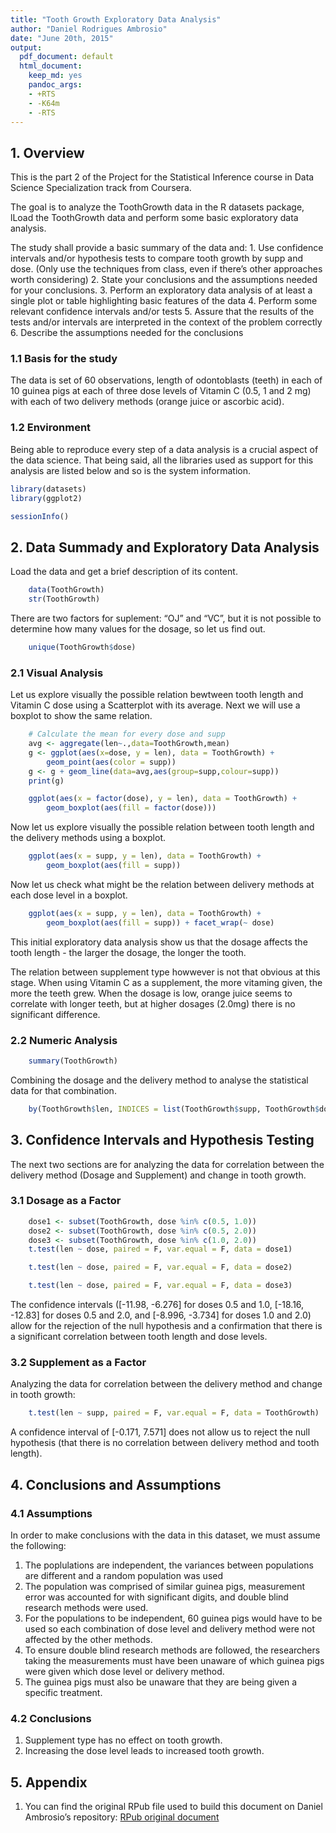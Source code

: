 ```yaml
---
title: "Tooth Growth Exploratory Data Analysis"
author: "Daniel Rodrigues Ambrosio"
date: "June 20th, 2015"
output:
  pdf_document: default
  html_document:
    keep_md: yes
    pandoc_args:
    - +RTS
    - -K64m
    - -RTS
---
```


## 1. Overview

This is the part 2 of the Project for the Statistical Inference course in Data Science Specialization track from Coursera. 

The goal is to analyze the ToothGrowth data in the R datasets package, lLoad the ToothGrowth data and perform some basic exploratory data analysis.

The study shall provide a basic summary of the data and:
1. Use confidence intervals and/or hypothesis tests to compare tooth growth by supp and dose. (Only use the techniques from class, even if there's other approaches worth considering)
2. State your conclusions and the assumptions needed for your conclusions. 
3. Perform an exploratory data analysis of at least a single plot or table highlighting basic features of the data
4. Perform some relevant confidence intervals and/or tests
5. Assure that the results of the tests and/or intervals are interpreted in the context of the problem correctly
6. Describe the assumptions needed for the conclusions

### 1.1 Basis for the study

The data is set of 60 observations, length of odontoblasts (teeth) in each of 10 guinea pigs at each of three dose levels of Vitamin C (0.5, 1 and 2 mg) with each of two delivery methods (orange juice or ascorbic acid).

### 1.2 Environment

Being able to reproduce every step of a data analysis is a crucial aspect of the data science. That being said, all the libraries used as support for this analysis are listed below and so is the system information.

````r
library(datasets)
library(ggplot2)

sessionInfo()
````

## 2. Data Summady and Exploratory Data Analysis

Load the data and get a brief description of its content.
````r
    data(ToothGrowth)
    str(ToothGrowth)
````

There are two factors for suplement: "OJ" and "VC", but it is not possible to determine how many values for the dosage, so let us find out.

````r
    unique(ToothGrowth$dose)
````

### 2.1 Visual Analysis

Let us explore visually the possible relation bewtween tooth length and Vitamin C dose using a Scatterplot with its average. Next we will use a boxplot to show the same relation.

````r
    # Calculate the mean for every dose and supp
    avg <- aggregate(len~.,data=ToothGrowth,mean)
    g <- ggplot(aes(x=dose, y = len), data = ToothGrowth) + 
        geom_point(aes(color = supp)) 
    g <- g + geom_line(data=avg,aes(group=supp,colour=supp))
    print(g)
````


````r
    ggplot(aes(x = factor(dose), y = len), data = ToothGrowth) + 
        geom_boxplot(aes(fill = factor(dose)))
````
    
Now let us explore visually the possible relation between tooth length and the delivery methods using a boxplot.
    
````r
    ggplot(aes(x = supp, y = len), data = ToothGrowth) + 
        geom_boxplot(aes(fill = supp))
````

Now let us check what might be the relation between delivery methods at each dose level in a boxplot.

````r
    ggplot(aes(x = supp, y = len), data = ToothGrowth) +
        geom_boxplot(aes(fill = supp)) + facet_wrap(~ dose)
````

This initial exploratory data analysis show us that the dosage affects the tooth length - the larger the dosage, the longer the tooth. 

The relation between supplement type howwever is not that obvious at this stage. When using Vitamin C as a supplement, the more vitaming given, the more the teeth grew. When the dosage is low, orange juice seems to correlate with longer teeth, but at higher dosages (2.0mg) there is no significant difference.

### 2.2 Numeric Analysis

````r
    summary(ToothGrowth)
````

Combining the dosage and the delivery method to analyse the statistical data for that combination.

````r
    by(ToothGrowth$len, INDICES = list(ToothGrowth$supp, ToothGrowth$dose), summary)
````

## 3. Confidence Intervals and Hypothesis Testing

The next two sections are for analyzing the data for correlation between the delivery method (Dosage and Supplement) and change in tooth growth. 

### 3.1 Dosage as a Factor

````r
    dose1 <- subset(ToothGrowth, dose %in% c(0.5, 1.0))
    dose2 <- subset(ToothGrowth, dose %in% c(0.5, 2.0))
    dose3 <- subset(ToothGrowth, dose %in% c(1.0, 2.0))
    t.test(len ~ dose, paired = F, var.equal = F, data = dose1)
````

````r
    t.test(len ~ dose, paired = F, var.equal = F, data = dose2)
````

````r
    t.test(len ~ dose, paired = F, var.equal = F, data = dose3)
````

The confidence intervals ([-11.98, -6.276] for doses 0.5 and 1.0, [-18.16, -12.83] for doses 0.5 and 2.0, and [-8.996, -3.734] for doses 1.0 and 2.0) allow for the rejection of the null hypothesis and a confirmation that there is a significant correlation between tooth length and dose levels.

### 3.2 Supplement as a Factor

Analyzing the data for correlation between the delivery method and change in tooth growth:

````r
    t.test(len ~ supp, paired = F, var.equal = F, data = ToothGrowth)
````

A confidence interval of [-0.171, 7.571] does not allow us to reject the null hypothesis (that there is no correlation between delivery method and tooth length).

## 4. Conclusions and Assumptions

### 4.1 Assumptions

In order to make conclusions with the data in this dataset, we must assume the following:

1. The poplulations are independent, the variances between populations are different and a random population was used
2. The population was comprised of similar guinea pigs, measurement error was accounted for with significant digits, and double blind research methods were used. 
3. For the populations to be independent, 60 guinea pigs would have to be used so each combination of dose level and delivery method were not affected by the other methods. 
4. To ensure double blind research methods are followed, the researchers taking the measurements must have been unaware of which guinea pigs were given which dose level or delivery method. 
5. The guinea pigs must also be unaware that they are being given a specific treatment.

### 4.2 Conclusions

1. Supplement type has no effect on tooth growth.
2. Increasing the dose level leads to increased tooth growth.

## 5. Appendix

1. You can find the original RPub file used to build this document on Daniel Ambrosio's repository: [RPub original document](http://rpubs.com/daniambrosio/tooth_growth_exploratory_data_analysis)

